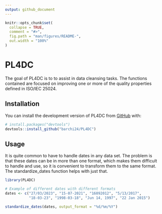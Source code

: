 ```yaml
---
output: github_document
---
```


<!-- README.md is generated from README.Rmd. Please edit that file -->

```r
knitr::opts_chunk$set(
  collapse = TRUE,
  comment = "#>",
  fig.path = "man/figures/README-",
  out.width = "100%"
)
```

# PL4DC

<!-- badges: start -->
<!-- badges: end -->

The goal of PL4DC is to to assist in data cleansing tasks. The functions contained are focused on improving one or more of the quality properties defined in ISO/IEC 25024.

## Installation

You can install the development version of PL4DC from [GitHub](https://github.com/) with:

``` r
# install.packages("devtools")
devtools::install_github("barchi24/PL4DC")
```

## Usage

It is quite common to have to handle dates in any data set. The problem is that these dates can be in more than one format, which makes them difficult to handle and use, so it is convenient to transform them to the same format. The standardize_dates function helps with just that.

```r
library(PL4DC)

# Example of different dates with different formats
dates <- c("27/03/2023", "15-07-2021", "16092012", "5/13/2017",
           "18-03-23", "1998-03-18", "Jun 14, 1997", "22 Jan 2015")

standardize_dates(dates, output_format = "%d/%m/%Y")
```
